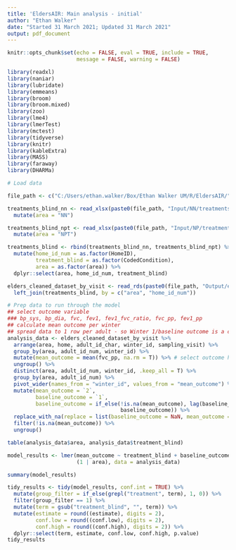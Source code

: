 ```yaml
---
title: 'EldersAIR: Main analysis - initial'
author: "Ethan Walker"
date: "Started 31 March 2021; Updated 31 March 2021"
output: pdf_document
---
```


```r
knitr::opts_chunk$set(echo = FALSE, eval = TRUE, include = TRUE,
                      message = FALSE, warning = FALSE)
```

```r
library(readxl)
library(naniar)
library(lubridate)
library(emmeans)
library(broom)
library(broom.mixed)
library(zoo)
library(lme4)
library(lmerTest)
library(mctest)
library(tidyverse)
library(knitr)
library(kableExtra)
library(MASS)
library(faraway)
library(DHARMa)
```

```r
# Load data

file_path <- c("C:/Users/ethan.walker/Box/Ethan Walker UM/R/EldersAIR/")

treatments_blind_nn <- read_xlsx(paste0(file_path, "Input/NN/treatments_blind.xlsx")) %>% 
  mutate(area = "NN")

treatments_blind_npt <- read_xlsx(paste0(file_path, "Input/NP/treatments_blind.xlsx")) %>% 
  mutate(area = "NPT")

treatments_blind <- rbind(treatments_blind_nn, treatments_blind_npt) %>% 
  mutate(home_id_num = as.factor(HomeID),
         treatment_blind = as.factor(CodedCondition),
         area = as.factor(area)) %>% 
  dplyr::select(area, home_id_num, treatment_blind)

elders_cleaned_dataset_by_visit <- read_rds(paste0(file_path, "Output/elders_cleaned_dataset_by_visit.rds")) %>% 
  left_join(treatments_blind, by = c("area", "home_id_num")) 
```


```r
# Prep data to run through the model
## select outcome variable
### bp_sys, bp_dia, fvc, fev1, fev1_fvc_ratio, fvc_pp, fev1_pp
## calculate mean outcome per winter
## spread data to 1 row per adult - so Winter 1/baseline outcome is a covariate
analysis_data <- elders_cleaned_dataset_by_visit %>% 
  arrange(area, home, adult_id_char, winter_id, sampling_visit) %>% 
  group_by(area, adult_id_num, winter_id) %>% 
  mutate(mean_outcome = mean(fvc_pp, na.rm = T)) %>% # select outcome here
  ungroup() %>% 
  distinct(area, adult_id_num, winter_id, .keep_all = T) %>% 
  group_by(area, adult_id_num) %>% 
  pivot_wider(names_from = "winter_id", values_from = "mean_outcome") %>% 
  mutate(mean_outcome = `2`,
         baseline_outcome = `1`,
         baseline_outcome = if_else(!is.na(mean_outcome), lag(baseline_outcome),
                                    baseline_outcome)) %>% 
  replace_with_na(replace = list(baseline_outcome = NaN, mean_outcome = NaN)) %>% 
  filter(!is.na(mean_outcome)) %>% 
  ungroup()

table(analysis_data$area, analysis_data$treatment_blind)
```


```r
model_results <- lmer(mean_outcome ~ treatment_blind + baseline_outcome + 
                      (1 | area), data = analysis_data)

summary(model_results)

tidy_results <- tidy(model_results, conf.int = TRUE) %>% 
  mutate(group_filter = if_else(grepl("treatment", term), 1, 0)) %>% 
  filter(group_filter == 1) %>% 
  mutate(term = gsub("treatment_blind", "", term)) %>% 
  mutate(estimate = round((estimate), digits = 2),
         conf.low = round((conf.low), digits = 2),
         conf.high = round((conf.high), digits = 2)) %>% 
  dplyr::select(term, estimate, conf.low, conf.high, p.value)
tidy_results
```

